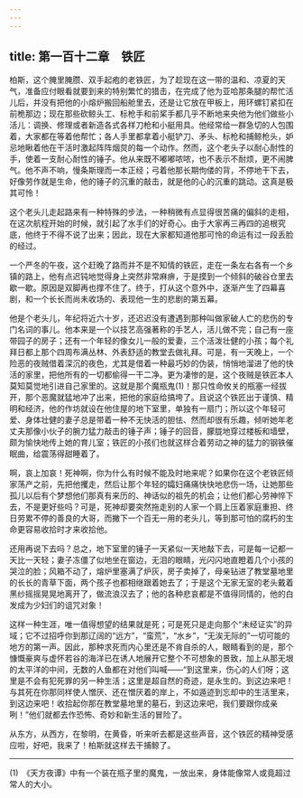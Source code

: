 ```yaml
---
---
---
```

title: 第一百十二章　铁匠
---






柏斯，这个腌里腌臜、双手起疱的老铁匠，为了趁现在这一带的温和、凉夏的天气，准备应付眼看就要到来的特别繁忙的猎击，在完成了他为亚哈那条腿的帮忙活儿后，并没有把他的小熔炉搬回船舱里去，还是让它放在甲板上，用环螺钉紧扣在前桅那边；现在那些砍鲸头工、标枪手和前桨手都几乎不断地来央他为他们做些小活儿：调换、修理或者新造各式各样刀枪和小艇用具。他经常给一群急切的人包围着，大家都在等着他帮忙；各人手里都拿着小艇铲刀、矛头、标枪和捕鲸枪头，妒忌地瞅着他在干活时激起阵阵烟炱的每一个动作。然而，这个老头子以耐心耐性的手，使着一支耐心耐性的锤子。他从来既不嘟嘟哝哝，也不表示不耐烦，更不闹脾气。他不声不响，慢条斯理而一本正经；弓着他那长期佝偻的背，不停地干下去，好像劳作就是生命，他的锤子的沉重的敲击，就是他的心的沉重的跳动。这真是极其可怜！

这个老头儿走起路来有一种特殊的步法，一种稍微有点显得很苦痛的偏斜的走相，在这次航程开始的时候，就引起了水手们的好奇心。由于大家再三再四的追根究底，他终于不得不说了出来；因此，现在大家都知道他那可怜的命运有过一段丢脸的经过。

一个严冬的午夜，这个赶晚了路而并不是不知情的铁匠，走在一条左右各有一个乡镇的路上，他有点迟钝地觉得身上突然非常麻痹，于是摸到一个倾斜的破谷仓里去歇一歇。原因是双脚再也撑不住了。终于，打从这个意外中，逐渐产生了四幕喜剧，和一个长长而尚未收场的、表现他一生的悲剧的第五幕。

他是个老头儿，年纪将近六十岁，还迟迟没有遭遇到那种叫做家破人亡的悲伤的专门名词的事儿。他本来是一个以技艺高强著称的手艺人，活儿做不完；自己有一座带园子的房子；还有一个年轻的像女儿一般的爱妻，三个活泼壮健的小孩；每个礼拜日都上那个四周布满丛林、外表舒适的教堂去做礼拜。可是，有一天晚上，一个险恶的夜贼借着深沉的夜色，尤其是借着一种最巧妙的伪装，悄悄地溜进了他的快活的家里，把他所有的一切都偷得一干二净。更为凄惨的是，这个夜贼是铁匠本人莫知莫觉地引进自己家里的。这就是那个魔瓶鬼(1)！那只性命攸关的瓶塞一经拔开，那个恶魔就猛地冲了出来，把他的家庭给搞垮了。且说这个铁匠出于谨慎、精明和经济，他的作坊就设在他住屋的地下室里，单独有一扇门；所以这个年轻可爱、身体壮健的妻子总是带着一种不无快活的胆怯、然而却很有乐趣，倾听她年老丈夫那像小伙子的腕力猛力敲击的锤子声；锤子的回音，朦胧地穿过楼板和墙壁，颇为愉快地传上她的育儿室；铁匠的小孩们也就这样合着劳动之神的猛力的钢铁催眠曲，给震荡得甜睡着了。

啊，哀上加哀！死神啊，你为什么有时候不能及时地来呢？如果你在这个老铁匠倾家荡产之前，先把他攫走，然后让那个年轻的孀妇痛痛快快地悲伤一场，让她那些孤儿以后有个梦想他们那真有来历的、神话似的祖先的机会；让他们都心劳神悴下去，不是更好些吗？可是，死神却要突然拖走别的人家一个肩上压着家庭重担、终日劳累不停的善良的大哥，而撇下一个百无一用的老头儿，等到那可怕的腐朽的生命更容易收拾时才来收拾他。

还用再说下去吗？总之，地下室里的锤子一天紧似一天地敲下去，可是每一记都一天比一天轻；妻子冻僵了似地坐在窗边，无泪的眼睛，光闪闪地直瞪着几个小孩的哭泣的脸；风箱不动了，熔炉里塞满了炉灰，房子卖掉了，母亲钻进了教堂墓地里的长长的青草下面，两个孩子也都相继跟着她去了；于是这个无家无室的老头戴着黑纱摇摇晃晃地离开了，做流浪汉去了；他的各种悲哀都是不值得同情的，他的白发成为少妇们的诅咒对象！

这样一种生涯，唯一值得想望的结果就是死；可是死只是走向那个“未经证实”的异域；它不过招呼你到那辽阔的“远方”，“蛮荒”，“水乡”，“无涘无际的”一切可能的地方的第一声。因此，那种求死而内心里还是不肯自杀的人，眼睛看到的是，那个慷慨豪爽与虚怀若谷的海洋已在诱人地展开它整个不可想象的景致，加上从那无垠的太平洋的中间，无数的人鱼都在对他们叫喊——“到这里来，伤心的人们呀；这里是不会有犯死罪的另一种生活；这里是超自然的奇迹，是永生的。到这边来吧！与其死在你那同样使人憎厌、还在憎厌着的岸上，不如遁迹到忘却中的生活里来，到这边来吧！收拾起你那在教堂墓地里的墓石，到这边来吧，我们要跟你成亲咧！”他们就都去作恐怖、奇妙和新生活的冒险了。

从东方，从西方，在黎明，在黄昏，听来听去都是这些声音，这个铁匠的精神受感应啦，好吧，我来了！柏斯就这样去干捕鲸了。



* * *



(1)　《天方夜谭》中有一个装在瓶子里的魔鬼，一放出来，身体能像常人或竟超过常人的大小。